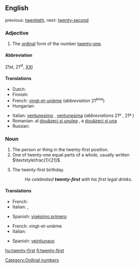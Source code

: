 ==English==
previous: [[twentieth]], next: [[twenty-second]]

===Adjective===
{{en-adj|pos=[[twenty]]-[[first]]|-}}

# The [[ordinal number|ordinal]] form of the number [[twenty-one]].

====Abbreviation====
21st, 21<sup>st</sup>, [[XXI]]

====Translations====
{{trans-top|the ordinal form of the number twenty-one}}
* Dutch: {{t-|nl|eenentwintigste}}
* Finnish: {{t+|fi|kahdeskymmenesensimmäinen}}
* French: [[vingt-et-unième]] (''abbreviation'' 21<sup>ème</sup>)
* Hungarian: {{t+|hu|huszonegyedik}}
{{trans-mid}}
* Italian: [[ventunesimo]] {{m}}, [[ventunesima]] {{f}} (''abbreviations'' 21º {{m}}, 21ª {{f}})
* Romanian: al [[douăzeci şi unulea]] {{m}}, a [[douăzeci şi una]] {{f}}
* Russian: {{t|ru|двадцать первый|tr=dvádcat' p'érvyj|sc=Cyrl}}
{{trans-bottom}}

===Noun===
{{en-noun|sg=[[twenty]]-[[first]]}}

# The person or thing in the twenty-first position.
# One of twenty-one equal parts of a whole, usually written <math>\textstyle\frac{1}{21}</math>.
# {{informal|USA}} The twenty-first birthday.
#: ''He celebrated '''twenty-first''' with his first legal drinks.''

====Translations====
{{trans-top|ordinal}}
* French: {{t+|fr|vingt-et-unième|m|f}}
* Italian: {{t-|it|ventunesimo|m}}, {{t-|it|ventunesima|f}}
{{trans-mid}}
* Spanish: [[vigésimo primero]]
{{trans-bottom}}

{{trans-top|portion of a whole}}
* French: vingt-et-unième {{m}}
* Italian: {{t-|it|ventunesimo|m}}
{{trans-mid}}
* Spanish: [[veintiunavo]]
{{trans-bottom}}

[[Category:Ordinal numbers]]

[[hu:twenty-first]]
[[fi:twenty-first]]